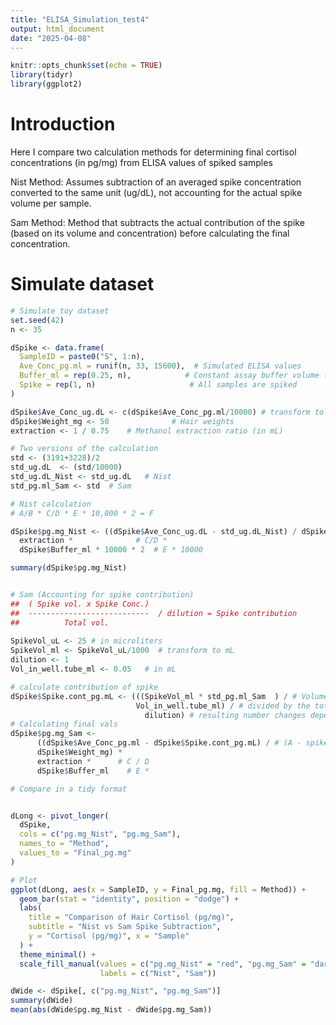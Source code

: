 ```yaml
---
title: "ELISA_Simulation_test4"
output: html_document
date: "2025-04-08"
---
```


```r
knitr::opts_chunk$set(echo = TRUE)
library(tidyr)
library(ggplot2)
```

# Introduction
Here I compare two calculation methods for determining final cortisol concentrations (in pg/mg) from ELISA values of spiked samples

Nist Method: Assumes subtraction of an averaged spike concentration converted to the same unit (ug/dL), not accounting for the actual spike volume per sample.

Sam Method: Method that subtracts the actual contribution of the spike (based on its volume and concentration) before calculating the final concentration.


# Simulate dataset
```r

# Simulate toy dataset
set.seed(42)
n <- 35

dSpike <- data.frame(
  SampleID = paste0("S", 1:n),
  Ave_Conc_pg.ml = runif(n, 33, 15600),  # Simulated ELISA values
  Buffer_ml = rep(0.25, n),            # Constant assay buffer volume (E)
  Spike = rep(1, n)                     # All samples are spiked
)

dSpike$Ave_Conc_ug.dL <- c(dSpike$Ave_Conc_pg.ml/10000) # transform to microliter/deciliter
dSpike$Weight_mg <- 50              # Hair weights
extraction <- 1 / 0.75    # Methanol extraction ratio (in mL)

# Two versions of the calculation
std <- (3191+3228)/2
std_ug.dL  <- (std/10000)
std_ug.dL_Nist <- std_ug.dL   # Nist
std_pg.ml_Sam <- std  # Sam 

# Nist calculation 
# A/B * C/D * E * 10,000 * 2 = F

dSpike$pg.mg_Nist <- ((dSpike$Ave_Conc_ug.dL - std_ug.dL_Nist) / dSpike$Weight_mg) * # A/B *
  extraction *              # C/D *
  dSpike$Buffer_ml * 10000 * 2  # E * 10000

summary(dSpike$pg.mg_Nist)


# Sam (Accounting for spike contribution)
##  ( Spike vol. x Spike Conc.)
##  ---------------------------  / dilution = Spike contribution
##          Total vol. 
  
SpikeVol_uL <- 25 # in microliters
SpikeVol_ml <- SpikeVol_uL/1000  # transform to mL
dilution <- 1
Vol_in_well.tube_ml <- 0.05   # in mL

# calculate contribution of spike
dSpike$Spike.cont_pg.mL <- (((SpikeVol_ml * std_pg.ml_Sam  ) / # Volume of spike * Spike concentration
                            Vol_in_well.tube_ml) / # divided by the total volume (spike + sample)
                              dilution) # resulting number changes depending on the dilution
# Calculating final vals
dSpike$pg.mg_Sam <- 
      ((dSpike$Ave_Conc_pg.ml - dSpike$Spike.cont_pg.mL) / # (A - spike) / B
      dSpike$Weight_mg) *
      extraction *      # C / D
      dSpike$Buffer_ml    # E * 

# Compare in a tidy format


dLong <- pivot_longer(
  dSpike,
  cols = c("pg.mg_Nist", "pg.mg_Sam"),
  names_to = "Method",
  values_to = "Final_pg.mg"
)

# Plot
ggplot(dLong, aes(x = SampleID, y = Final_pg.mg, fill = Method)) +
  geom_bar(stat = "identity", position = "dodge") +
  labs(
    title = "Comparison of Hair Cortisol (pg/mg)",
    subtitle = "Nist vs Sam Spike Subtraction",
    y = "Cortisol (pg/mg)", x = "Sample"
  ) +
  theme_minimal() +
  scale_fill_manual(values = c("pg.mg_Nist" = "red", "pg.mg_Sam" = "darkgreen"),
                    labels = c("Nist", "Sam"))

dWide <- dSpike[, c("pg.mg_Nist", "pg.mg_Sam")]
summary(dWide)
mean(abs(dWide$pg.mg_Nist - dWide$pg.mg_Sam))

```
